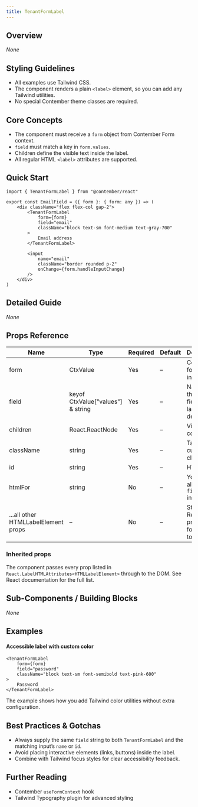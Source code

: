 ```yaml
---
title: TenantFormLabel
---
```


<!-- Edited by human: false -->
<!-- Examples count: 0 -->
<!-- Source examples: 0 -->
<!-- Playground examples: 0 -->
<!-- External examples: 0 -->
<!-- Import examples: 0 -->

## Overview  
_None_

## Styling Guidelines  
* All examples use Tailwind CSS.  
* The component renders a plain `<label>` element, so you can add any Tailwind utilities.  
* No special Contember theme classes are required.

## Core Concepts  
* The component must receive a `form` object from Contember Form context.  
* `field` must match a key in `form.values`.  
* Children define the visible text inside the label.  
* All regular HTML `<label>` attributes are supported.

## Quick Start  
```tsx
import { TenantFormLabel } from "@contember/react"

export const EmailField = ({ form }: { form: any }) => (
	<div className="flex flex-col gap-2">
		<TenantFormLabel
			form={form}
			field="email"
			className="block text-sm font-medium text-gray-700"
		>
			Email address
		</TenantFormLabel>

		<input
			name="email"
			className="border rounded p-2"
			onChange={form.handleInputChange}
		/>
	</div>
)
```

## Detailed Guide  
_None_

## Props Reference  

| Name | Type | Required | Default | Description |
|------|------|----------|---------|-------------|
| form | CtxValue | Yes | – | Contember form instance. |
| field | keyof CtxValue["values"] & string | Yes | – | Name of the form field this label describes. |
| children | React.ReactNode | Yes | – | Visible label content. |
| className | string | Yes | – | Tailwind / custom classes. |
| id | string | Yes | – | HTML id. |
| htmlFor | string | No | – | You can also set `field` instead. |
| ...all other HTMLLabelElement props | – | No | – | Standard React props forwarded to `<label>`. |

### Inherited props  
The component passes every prop listed in `React.LabelHTMLAttributes<HTMLLabelElement>` through to the DOM. See React documentation for the full list.

## Sub-Components / Building Blocks  
_None_

## Examples  

#### Accessible label with custom color  
```tsx
<TenantFormLabel
	form={form}
	field="password"
	className="block text-sm font-semibold text-pink-600"
>
	Password
</TenantFormLabel>
```
The example shows how you add Tailwind color utilities without extra configuration.

## Best Practices & Gotchas  
* Always supply the same `field` string to both `TenantFormLabel` and the matching input’s `name` or `id`.  
* Avoid placing interactive elements (links, buttons) inside the label.  
* Combine with Tailwind focus styles for clear accessibility feedback.

## Further Reading  
* Contember `useFormContext` hook  
* Tailwind Typography plugin for advanced styling  

<!-- End of Generated Documentation -->